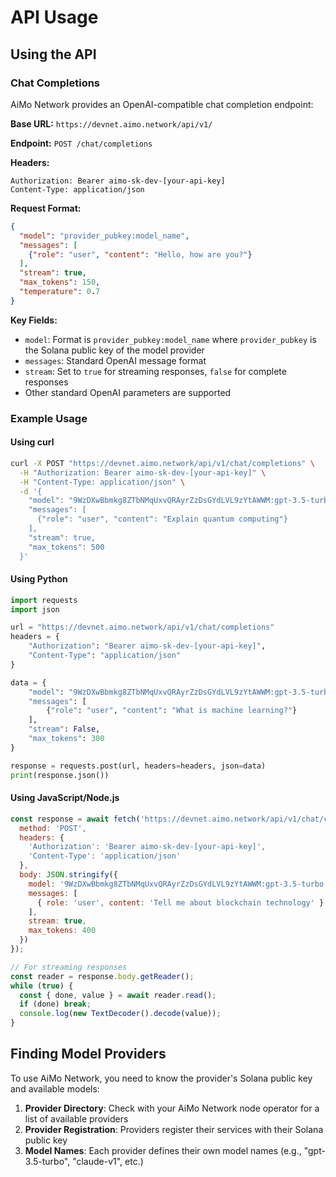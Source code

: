 # API Usage

## Using the API

### Chat Completions

AiMo Network provides an OpenAI-compatible chat completion endpoint:

**Base URL:** `https://devnet.aimo.network/api/v1/`

**Endpoint:** `POST /chat/completions`

**Headers:**

```http
Authorization: Bearer aimo-sk-dev-[your-api-key]
Content-Type: application/json
```

**Request Format:**

```json
{
  "model": "provider_pubkey:model_name",
  "messages": [
    {"role": "user", "content": "Hello, how are you?"}
  ],
  "stream": true,
  "max_tokens": 150,
  "temperature": 0.7
}
```

**Key Fields:**

- `model`: Format is `provider_pubkey:model_name` where `provider_pubkey` is the Solana public key of the model provider
- `messages`: Standard OpenAI message format
- `stream`: Set to `true` for streaming responses, `false` for complete responses
- Other standard OpenAI parameters are supported

### Example Usage

#### Using curl

```bash
curl -X POST "https://devnet.aimo.network/api/v1/chat/completions" \
  -H "Authorization: Bearer aimo-sk-dev-[your-api-key]" \
  -H "Content-Type: application/json" \
  -d '{
    "model": "9WzDXwBbmkg8ZTbNMqUxvQRAyrZzDsGYdLVL9zYtAWWM:gpt-3.5-turbo",
    "messages": [
      {"role": "user", "content": "Explain quantum computing"}
    ],
    "stream": true,
    "max_tokens": 500
  }'
```

#### Using Python

```python
import requests
import json

url = "https://devnet.aimo.network/api/v1/chat/completions"
headers = {
    "Authorization": "Bearer aimo-sk-dev-[your-api-key]",
    "Content-Type": "application/json"
}

data = {
    "model": "9WzDXwBbmkg8ZTbNMqUxvQRAyrZzDsGYdLVL9zYtAWWM:gpt-3.5-turbo",
    "messages": [
        {"role": "user", "content": "What is machine learning?"}
    ],
    "stream": False,
    "max_tokens": 300
}

response = requests.post(url, headers=headers, json=data)
print(response.json())
```

#### Using JavaScript/Node.js

```javascript
const response = await fetch('https://devnet.aimo.network/api/v1/chat/completions', {
  method: 'POST',
  headers: {
    'Authorization': 'Bearer aimo-sk-dev-[your-api-key]',
    'Content-Type': 'application/json'
  },
  body: JSON.stringify({
    model: '9WzDXwBbmkg8ZTbNMqUxvQRAyrZzDsGYdLVL9zYtAWWM:gpt-3.5-turbo',
    messages: [
      { role: 'user', content: 'Tell me about blockchain technology' }
    ],
    stream: true,
    max_tokens: 400
  })
});

// For streaming responses
const reader = response.body.getReader();
while (true) {
  const { done, value } = await reader.read();
  if (done) break;
  console.log(new TextDecoder().decode(value));
}
```

## Finding Model Providers

To use AiMo Network, you need to know the provider's Solana public key and available models:

1. **Provider Directory**: Check with your AiMo Network node operator for a list of available providers
2. **Provider Registration**: Providers register their services with their Solana public key
3. **Model Names**: Each provider defines their own model names (e.g., "gpt-3.5-turbo", "claude-v1", etc.)
